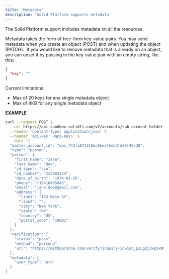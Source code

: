 ```yaml
---
title: 'Metadata'
description: 'Solid Platform supports metadata'
---
```

The Solid Platform support includes metadata on all the resources.

Metadata takes the form of free-form key-value pairs. You may send metadata when you create an object (POST) and when updating the object (PATCH).  If you would like to remove metadata that is already on an object, you can unset it by passing in the key-value pair with an empty string, like this:  

```json
{
  "key": ""
}
```

Current limitations:  
- Max of 20 keys for any single metadata object  
- Max of 4KB for any single metadata object

**EXAMPLE**
```bash EXAMPLE
curl --request POST \
  --url https://api.sandbox.solidfi.com/v2/accounts/sub_account_holder \
  --header 'Content-Type: application/json' \
  --header 'api-key: <api-key>' \
  --data '{
  "master_account_id": "mas_743fa071316bc6beaf5dddfd05f49c30",
  "type": "person",
  "person": {
    "first_name": "Jane",
    "last_name": "Doe",
    "id_type": "ssn",
    "id_number": "223902234",
    "date_of_birth": "1974-01-25",
    "phone": "+19418405843",
    "email": "jane.doe@gmail.com",
    "address": {
      "line1": "123 Main St",
      "line2": "",
      "city": "New York",
      "state": "NY",
      "country": "US",
      "postal_code": "10001"
    }
  },
  "verification": {
    "status": "pass",
    "method": "persona",
    "url": "https://withpersona.com/verify?inquiry-id=inq_p1LgZj3wp5xWMk5XUhWAMrgV"
  },
  "metadata": {
    "user_type": "pro"
  }
}
```
